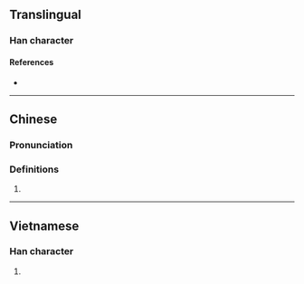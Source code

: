 {{character info}}
==Translingual==

===Han character===
{{Han char|rn=94|rad=犬|as=02|sn=5|four=44217|canj=KHKN|ids=⿰犭九}}

====References====
* {{Han ref|kx=0706.080|dkj=20242|dj=1119.030|hdz=21331.060|uh=72B0|ud=29360|bh=C9A6|bd=51622}}

----
==Chinese==
{{zh-forms}}

===Pronunciation===
{{zh-pron
|m=qiú
|m-s=
|c=kau4
|c-t=
|g=
|h=pfs=
|j=
|md=
|mn=
|mn-t=
|w=
|x=
|mc=y
|oc=y
|cat=n
}}

===Definitions===
{{zh-hanzi}}

# {{zh-only|犰狳}}

----

==Vietnamese==

===Han character===
{{vi-hantu|[[cửu]]|rs=犬02}}

# {{rfdef|vi|sort=犬02}}